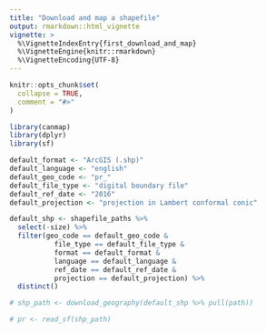 ```yaml
---
title: "Download and map a shapefile"
output: rmarkdown::html_vignette
vignette: >
  %\VignetteIndexEntry{first_download_and_map}
  %\VignetteEngine{knitr::rmarkdown}
  %\VignetteEncoding{UTF-8}
---
```


```r
knitr::opts_chunk$set(
  collapse = TRUE,
  comment = "#>"
)
```

```r
library(canmap)
library(dplyr)
library(sf)

default_format <- "ArcGIS (.shp)"
default_language <- "english"
default_geo_code <- "pr_"
default_file_type <- "digital boundary file"
default_ref_date <- "2016"
default_projection <- "projection in Lambert conformal conic"

default_shp <- shapefile_paths %>%
  select(-size) %>% 
  filter(geo_code == default_geo_code &
           file_type == default_file_type &
           format == default_format &
           language == default_language &
           ref_date == default_ref_date &
           projection == default_projection) %>% 
  distinct()

# shp_path <- download_geography(default_shp %>% pull(path))

# pr <- read_sf(shp_path)

```
